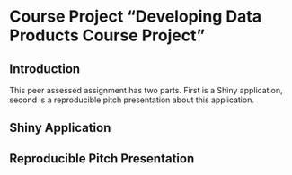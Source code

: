 # Course Project "Developing Data Products Course Project"

## Introduction

This peer assessed assignment has two parts. First is a Shiny application, second is a reproducible pitch presentation about this application.

## Shiny Application

## Reproducible Pitch Presentation